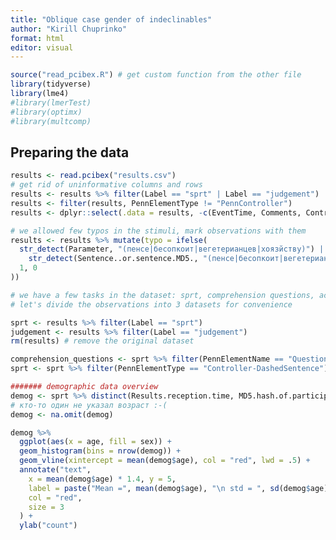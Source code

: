 ```yaml
---
title: "Oblique case gender of indeclinables"
author: "Kirill Chuprinko"
format: html
editor: visual
---
```


```r
source("read_pcibex.R") # get custom function from the other file
library(tidyverse)
library(lme4)
#library(lmerTest)
#library(optimx)
#library(multcomp)
```

## Preparing the data

```r
results <- read.pcibex("results.csv")
# get rid of uninformative columns and rows
results <- results %>% filter(Label == "sprt" | Label == "judgement")
results <- filter(results, PennElementType != "PennController")
results <- dplyr::select(.data = results, -c(EventTime, Comments, Controller.name))

```

```r
# we allowed few typos in the stimuli, mark observations with them
results <- results %>% mutate(typo = ifelse(
  str_detect(Parameter, "(пенсе|бесопкоит|вегетерианцев|хоязйству)") |
    str_detect(Sentence..or.sentence.MD5., "(пенсе|бесопкоит|вегетерианцев|хоязйству)"),
  1, 0
))
```

```r
# we have a few tasks in the dataset: sprt, comprehension questions, acceptability judgement
# let's divide the observations into 3 datasets for convenience

sprt <- results %>% filter(Label == "sprt")
judgement <- results %>% filter(Label == "judgement")
rm(results) # remove the original dataset

comprehension_questions <- sprt %>% filter(PennElementName == "Question")
sprt <- sprt %>% filter(PennElementType == "Controller-DashedSentence")
```

```r
####### demographic data overview
demog <- sprt %>% distinct(Results.reception.time, MD5.hash.of.participant.s.IP.address, sex, age)
# кто-то один не указал возраст :-(
demog <- na.omit(demog)

demog %>%
  ggplot(aes(x = age, fill = sex)) +
  geom_histogram(bins = nrow(demog)) +
  geom_vline(xintercept = mean(demog$age), col = "red", lwd = .5) +
  annotate("text",
    x = mean(demog$age) * 1.4, y = 5,
    label = paste("Mean =", mean(demog$age), "\n std = ", sd(demog$age)),
    col = "red",
    size = 3
  ) +
  ylab("count")
```
